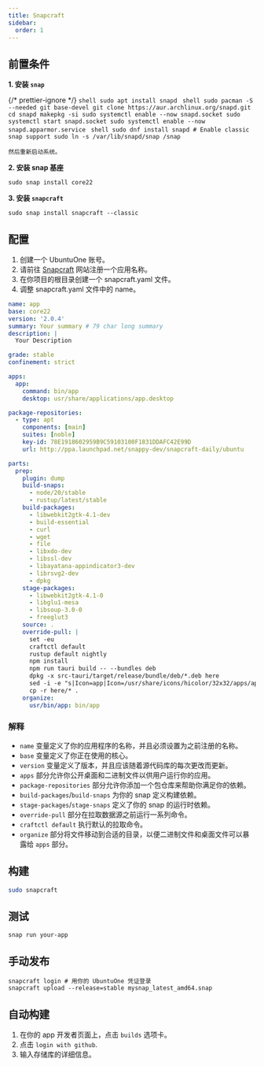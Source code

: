 ```yaml
---
title: Snapcraft
sidebar:
  order: 1
---
```


## 前置条件


**1. 安装 `snap`**

{/* prettier-ignore */}
<Tabs>
  <TabItem label="Debian">
    ```shell
    sudo apt install snapd
    ```
  </TabItem>
  <TabItem label="Arch">
    ```shell
    sudo pacman -S --needed git base-devel
    git clone https://aur.archlinux.org/snapd.git
    cd snapd
    makepkg -si
    sudo systemctl enable --now snapd.socket
    sudo systemctl start snapd.socket
    sudo systemctl enable --now snapd.apparmor.service
    ```
  </TabItem>
  <TabItem label="Fedora">
    ```shell
    sudo dnf install snapd
    # Enable classic snap support
    sudo ln -s /var/lib/snapd/snap /snap
    ```

    然后重新启动系统。

  </TabItem>
</Tabs>

**2. 安装 snap 基座**

```shell
sudo snap install core22
```

**3. 安装 `snapcraft`**

```shell
sudo snap install snapcraft --classic
```

## 配置

1. 创建一个 UbuntuOne 账号。
2. 请前往 [Snapcraft](https://snapcraft.io) 网站注册一个应用名称。
3. 在你项目的根目录创建一个 snapcraft.yaml 文件。
4. 调整 snapcraft.yaml 文件中的 name。

```yaml
name: app
base: core22
version: '2.0.4'
summary: Your summary # 79 char long summary
description: |
  Your Description

grade: stable
confinement: strict

apps:
  app:
    command: bin/app
    desktop: usr/share/applications/app.desktop

package-repositories:
  - type: apt
    components: [main]
    suites: [noble]
    key-id: 78E1918602959B9C59103100F1831DDAFC42E99D
    url: http://ppa.launchpad.net/snappy-dev/snapcraft-daily/ubuntu

parts:
  prep:
    plugin: dump
    build-snaps:
      - node/20/stable
      - rustup/latest/stable
    build-packages:
      - libwebkit2gtk-4.1-dev
      - build-essential
      - curl
      - wget
      - file
      - libxdo-dev
      - libssl-dev
      - libayatana-appindicator3-dev
      - librsvg2-dev
      - dpkg
    stage-packages:
      - libwebkit2gtk-4.1-0
      - libglu1-mesa
      - libsoup-3.0-0
      - freeglut3
    source: .
    override-pull: |
      set -eu
      craftctl default
      rustup default nightly
      npm install
      npm run tauri build -- --bundles deb
      dpkg -x src-tauri/target/release/bundle/deb/*.deb here
      sed -i -e "s|Icon=app|Icon=/usr/share/icons/hicolor/32x32/apps/app.png|g" here/usr/share/applications/app.desktop
      cp -r here/* .
    organize:
      usr/bin/app: bin/app
```

### 解释

- `name` 变量定义了你的应用程序的名称，并且必须设置为之前注册的名称。
- `base` 变量定义了你正在使用的核心。
- `version` 变量定义了版本，并且应该随着源代码库的每次更改而更新。
- `apps` 部分允许你公开桌面和二进制文件以供用户运行你的应用。
- `package-repositories` 部分允许你添加一个包仓库来帮助你满足你的依赖。
- `build-packages`/`build-snaps` 为你的 snap 定义构建依赖。
- `stage-packages`/`stage-snaps` 定义了你的 snap 的运行时依赖。
- `override-pull` 部分在拉取数据源之前运行一系列命令。
- `craftctl default` 执行默认的拉取命令。
- `organize` 部分将文件移动到合适的目录，以便二进制文件和桌面文件可以暴露给 `apps` 部分。

## 构建

```sh
sudo snapcraft
```

## 测试

```shell
snap run your-app
```

## 手动发布

```shell
snapcraft login # 用你的 UbuntuOne 凭证登录
snapcraft upload --release=stable mysnap_latest_amd64.snap
```

## 自动构建

1. 在你的 app 开发者页面上，点击 `builds` 选项卡。
2. 点击 `login with github`.
3. 输入存储库的详细信息。
